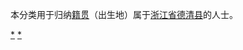 {{Catnav|頁面分類|各種主題的頁面分類|依中国各省来作的分类|各地中国人|浙江人|湖州人}}
{{Catnav|頁面分類|人物|各國人物|中国人|各地中国人|浙江人|湖州人}}

本分类用于归纳[[籍贯|籍贯]]（出生地）属于[[浙江省|浙江省]][[德清县|德清县]]的人士。

[[Category:湖州人|*]]
[[Category:德清县|*]]